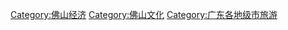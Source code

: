 [[Category:佛山经济|Category:佛山经济]]
[[Category:佛山文化|Category:佛山文化]]
[[Category:广东各地级市旅游|Category:广东各地级市旅游]]
